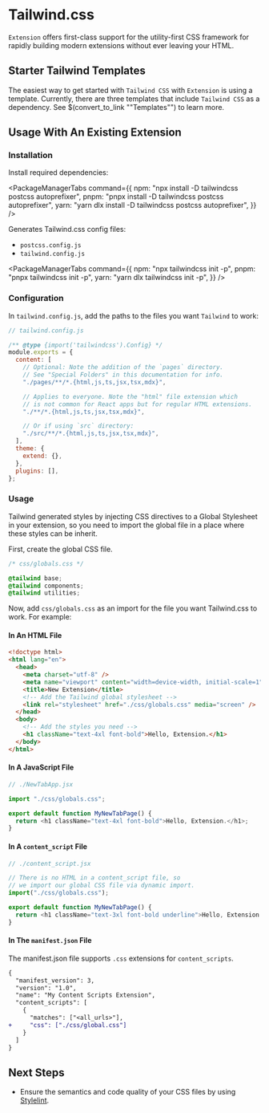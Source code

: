# Tailwind.css


`Extension` offers first-class support for the utility-first CSS framework for rapidly building modern extensions without ever leaving your HTML.

## Starter Tailwind Templates

The easiest way to get started with `Tailwind CSS` with `Extension` is using a template. Currently, there are three templates that include `Tailwind CSS` as a dependency. See $(convert_to_link ""Templates"") to learn more.

## Usage With An Existing Extension

### Installation

Install required dependencies:

<PackageManagerTabs
  command={{
    npm: "npx install -D tailwindcss postcss autoprefixer",
    pnpm: "pnpx install -D tailwindcss postcss autoprefixer",
    yarn: "yarn dlx install -D tailwindcss postcss autoprefixer",
  }}
/>

Generates Tailwind.css config files:

- `postcss.config.js`
- `tailwind.config.js`

<PackageManagerTabs
  command={{
    npm: "npx tailwindcss init -p",
    pnpm: "pnpx tailwindcss init -p",
    yarn: "yarn dlx tailwindcss init -p",
  }}
/>

### Configuration

In `tailwind.config.js`, add the paths to the files you want `Tailwind` to work:

```js
// tailwind.config.js

/** @type {import('tailwindcss').Config} */
module.exports = {
  content: [
    // Optional: Note the addition of the `pages` directory.
    // See "Special Folders" in this documentation for info.
    "./pages/**/*.{html,js,ts,jsx,tsx,mdx}",

    // Applies to everyone. Note the "html" file extension which
    // is not common for React apps but for regular HTML extensions.
    "./**/*.{html,js,ts,jsx,tsx,mdx}",

    // Or if using `src` directory:
    "./src/**/*.{html,js,ts,jsx,tsx,mdx}",
  ],
  theme: {
    extend: {},
  },
  plugins: [],
};
```

### Usage

Tailwind generated styles by injecting CSS directives to a Global Stylesheet in your extension, so you need to import the global file in a place where these styles can be inherit.

First, create the global CSS file.

```css
/* css/globals.css */

@tailwind base;
@tailwind components;
@tailwind utilities;
```

Now, add `css/globals.css` as an import for the file you want Tailwind.css to work. For example:

#### In An HTML File

```html
<!doctype html>
<html lang="en">
  <head>
    <meta charset="utf-8" />
    <meta name="viewport" content="width=device-width, initial-scale=1" />
    <title>New Extension</title>
    <!-- Add the Tailwind global stylesheet -->
    <link rel="stylesheet" href="./css/globals.css" media="screen" />
  </head>
  <body>
    <!-- Add the styles you need -->
    <h1 className="text-4xl font-bold">Hello, Extension.</h1>
  </body>
</html>
```

#### In A JavaScript File

```js
// ./NewTabApp.jsx

import "./css/globals.css";

export default function MyNewTabPage() {
  return <h1 className="text-4xl font-bold">Hello, Extension.</h1>;
}
```

#### In A `content_script` File

```js
// ./content_script.jsx

// There is no HTML in a content_script file, so
// we import our global CSS file via dynamic import.
import("./css/globals.css");

export default function MyNewTabPage() {
  return <h1 className="text-3xl font-bold underline">Hello, Extension!</h1>;
}
```

#### In The `manifest.json` File

The manifest.json file supports `.css` extensions for `content_scripts`.

```diff
{
  "manifest_version": 3,
  "version": "1.0",
  "name": "My Content Scripts Extension",
  "content_scripts": [
    {
      "matches": ["<all_urls>"],
+     "css": ["./css/global.css"]
    }
  ]
}

```

## Next Steps

- Ensure the semantics and code quality of your CSS files by using [Stylelint](#).
